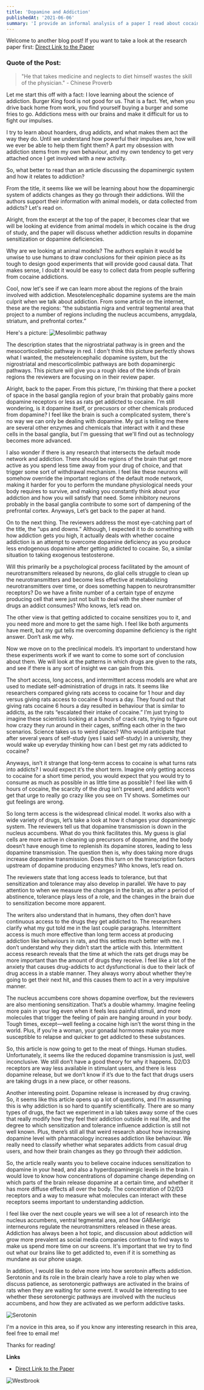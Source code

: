 ```yaml
---
title: 'Dopamine and Addiction'
publishedAt: '2021-06-06'
summary: 'I provide an informal analysis of a paper I read about cocaine and how it affects the dopaminergic system.'
---
```


Welcome to another blog post!
If you want to take a look at the research paper first: [Direct Link to the Paper](https://doi.org/10.1016/j.tins.2021.03.003)

### Quote of the Post:
> "He that takes medicine and neglects to diet himself wastes the skill of the physician." - Chinese Proverb

Let me start this off with a fact: I love learning about the science of addiction. Burger King food is not good for us. That is a fact. Yet, when you drive back home from work, you find yourself buying a burger and some fries to go. Addictions mess with our brains and make it difficult for us to fight our impulses.

I try to learn about hoarders, drug addicts, and what makes them act the way they do. Until we understand how powerful their impulses are, how will we ever be able to help them fight them?  A part my obsession with addiction stems from my own behaviour, and my own tendency to get very attached once I get involved with a new activity. 

So, what better to read than an article discussing the dopaminergic system and how it relates to addiction?

From the title, it seems like we will be learning about how the dopaminergic system of addicts changes as they go through their addictions. Will the authors support their information with animal models, or data collected from addicts? Let's read on.

Alright, from the excerpt at the top of the paper, it becomes clear that we will be looking at evidence from animal models in which cocaine is the drug of study, and the paper will discuss whether addiction results in dopamine sensitization or dopamine deficiencies. 

Why are we looking at animal models? The authors explain it would be unwise to use humans to draw conclusions for their opinion piece as its tough to design good experiments that will provide good causal data. That makes sense, I doubt it would be easy to collect data from people suffering from cocaine addictions.

Cool, now let's see if we can learn more about the regions of the brain involved with addiction. Mesotelencephalic dopamine systems are the main culprit when we talk about addiction. From some article on the internet, these are the regions: “the substantia nigra and ventral tegmental area that project to a number of regions including the nucleus accumbens, amygdala, striatum, and prefrontal cortex.” 

Here's a picture:
![Mesolimbic pathway](/images/m_pathway.jpg)

The description states that the nigrostriatal pathway is in green and the mesocorticolimbic pathway in red. I don't think this picture perfectly shows what I wanted, the mesotelencephalic dopamine system, but the nigrostriatal and mescorticolimbic pathways are both dopaminergic pathways. This picture will give you a rough idea of the kinds of brain regions the reviewers are focusing on in their review paper.

Alright, back to the paper. From this picture, I'm thinking that there a pocket of space in the basal ganglia region of your brain that probably gains more dopamine receptors or less as rats get addicted to cocaine. I'm still wondering, is it dopamine itself, or precusors or other chemicals produced from dopamine? I feel like the brain is such a complicated system, there's no way we can only be dealing with dopamine. My gut is telling me there are several other enzymes and chemicals that interact with it and these cells in the basal ganglia, but I'm guessing that we'll find out as technology becomes more advanced.

I also wonder if there is any research that intersects the default mode network and addiction. There should be regions of the brain that get more active as you spend less time away from your drug of choice, and that trigger some sort of withdrawal mechanism. I feel like these neurons will somehow override the important regions of the default mode network, making it harder for you to perform the mundane physiological needs your body requires to survive, and making you constantly think about your addiction and how you will satisfy that need. Some inhibitory neurons probably in the basal ganglia contribute to some sort of dampening of the prefrontal cortex. Anyways, Let’s get back to the paper at hand.

On to the next thing. The reviewers address the most eye-catching part of the title, the “ups and downs.” Although, I expected it to do something with how addiction gets you high, it actually deals with whether cocaine addiction is an attempt to overcome dopamine deficiency as you produce less endogenous dopamine after getting addicted to cocaine. So, a similar situation to taking exogenous testosterone.

Will this primarily be a psychological process facilitated by the amount of neurotransmitters released by neurons, do glial cells struggle to clean up the neurotransmitters and become less effective at metabolizing neurotransmitters over time, or does something happen to neurotransmitter receptors? Do we have a finite number of a certain type of enzyme producing cell that were just not built to deal with the sheer number of drugs an addict consumes? Who knows, let’s read on.

The other view is that getting addicted to cocaine sensitizes you to it, and you need more and more to get the same high. I feel like both arguments have merit, but my gut tells me overcoming dopamine deficiency is the right answer. Don’t ask me why.

Now we move on to the preclinical models. It’s important to understand how these experiments work if we want to come to some sort of conclusion about them. We will look at the patterns in which drugs are given to the rats, and see if there is any sort of insight we can gain from this. 

The short access, long access, and intermittent access models are what are used to mediate self-administration of drugs in rats. It seems like researchers compared giving rats access to cocaine for 1 hour and day versus giving rats access to cocaine 6 hours a day. They found out that giving rats cocaine 6 hours a day resulted in behaviour that is similar to addicts, as the rats “escalated their intake of cocaine.” I’m just trying to imagine these scientists looking at a bunch of crack rats, trying to figure out how crazy they run around in their cages, sniffing each other in the two scenarios. Science takes us to weird places? Who would anticipate that after several years of self-study (yes I said self-study) in a university, they would wake up everyday thinking how can I best get my rats addicted to cocaine?

Anyways, isn’t it strange that long-term access to cocaine is what turns rats into addicts? I would expect it’s the short term. Imagine only getting access to cocaine for a short time period, you would expect that you would try to consume as much as possible in as little time as possible? I feel like with 6 hours of cocaine, the scarcity of the drug isn’t present, and addicts won’t get that urge to really go crazy like you see on TV shows. Sometimes our gut feelings are wrong.

So long term access is the widespread clinical model. It works also with a wide variety of drugs, let’s take a look at how it changes your dopaminergic system. The reviewers tell us that dopamine transmission is down in the nucleus accumbens. What do you think facilitates this. My guess is glial cells are more active in cleaning up precursors of dopamine, and the body doesn’t have enough time to replenish its dopamine stores, leading to less dopamine transmission. The question then is, why does taking more drugs increase dopamine transmission. Does this turn on the transcription factors upstream of dopamine producing enzymes? Who knows, let’s read on. 

The reviewers state that long access leads to tolerance, but that sensitization and tolerance may also develop in parallel. We have to pay attention to when we measure the changes in the brain, as after a period of abstinence, tolerance plays less of a role, and the changes in the brain due to sensitization become more apparent.

The writers also understand that in humans, they often don’t have continuous access to the drugs they get addicted to. The researchers clarify what my gut told me in the last couple paragraphs. Intermittent access is much more effective than long term access at producing addiction like behaviours in rats, and this settles much better with me. I don’t understand why they didn’t start the article with this. Intermittent access research reveals that the time at which the rats get drugs may be more important than the amount of drugs they receive. I feel like a lot of the anxiety that causes drug-addicts to act dysfunctional is due to their lack of drug access in a stable manner. They always worry about whether they’re going to get their next hit, and this causes them to act in a very impulsive manner. 

The nucleus accumbens core shows dopamine overflow, but the reviewers are also mentioning sensitization. That’s a double whammy. Imagine feeling more pain in your leg even when it feels less painful stimuli, and more molecules that trigger the feeling of pain are hanging around in your body. Tough times, except—well feeling a cocaine high isn’t the worst thing in the world. Plus, if you’re a woman, your gonadal hormones make you more susceptible to relapse and quicker to get addicted to these substances.

So, this article is now going to get to the meat of things. Human studies. Unfortunately, it seems like the reduced dopamine transmission is just, well inconclusive. We still don’t have a good theory for why it happens. D2/D3 receptors are way less available in stimulant users, and there is less dopamine release, but we don’t know if it’s due to the fact that drugs users are taking drugs in a new place, or other reasons. 

Another interesting point. Dopamine release is increased by drug craving. So, it seems like this article opens up a lot of questions, and I’m assuming this is why addiction is so hard to quantify scientifically. There are so many types of drugs, the fact we experiment in a lab takes away some of the cues that really modify how they feel their addiction outside in real life, and the degree to which sensitization and tolerance influence addiction is still not well known. Plus, there’s still all that weird research about how increasing dopamine level with pharmacology increases addiction like behaviour. We really need to classify whether what separates addicts from casual drug users, and how their brain changes as they go through their addiction. 

So, the article really wants you to believe cocaine induces sensitization to dopamine in your head, and also a hyperdopaminergic levels in the brain. I would love to know how concentrations of dopamine change depending on which parts of the brain release dopamine at a certain time, and whether it has more diffuse effects all over the body. The concentration of D2/D3 receptors and a way to measure what molecules can interact with these receptors seems important to understanding addiction. 

I feel like over the next couple years we will see a lot of research into the nucleus accumbens, ventral tegmental area, and how GABAerigic interneurons regulate the neurotransmitters released in these areas. Addiction has always been a hot topic, and discussion about addiction will grow more prevalent as social media companies continue to find ways to make us spend more time on our screens. It's important that we try to find out what our brains like to get addicted to, even if it is something as mundane as our phone usage.

In addition, I would like to delve more into how serotonin affects addiction. Serotonin and its role in the brain clearly have a role to play when we discuss patience, as serotonergic pathways are activated in the brains of rats when they are waiting for some event. It would be interesting to see whether these serotonergic pathways are involved with the nucleus accumbens, and how they are activated as we perform addictive tasks. 

![Serotonin](/images/serotonin.png)

I'm a novice in this area, so if you know any interesting research in this area, feel free to email me!

Thanks for reading!

**Links**
- [Direct Link to the Paper](https://doi.org/10.1016/j.tins.2021.03.003)

![Westbrook](/images/dancing.gif)
